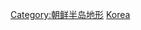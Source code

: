 {{catmore}}
{{Commonscat|Mountains of Korea}}

[[Category:朝鲜半岛地形|Category:朝鲜半岛地形]]
[[Category:亞洲山峰|Korea]]